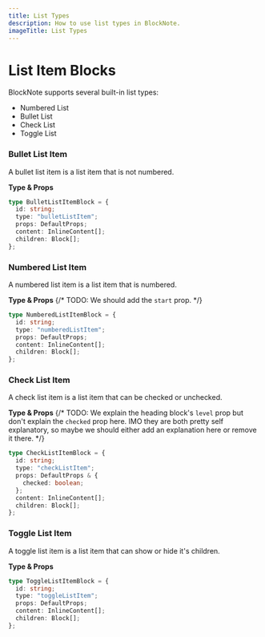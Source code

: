 ```yaml
---
title: List Types
description: How to use list types in BlockNote.
imageTitle: List Types
---
```


# List Item Blocks

BlockNote supports several built-in list types:

- Numbered List
- Bullet List
- Check List
- Toggle List

<Example name="basic/default-blocks" />

### Bullet List Item

A bullet list item is a list item that is not numbered.

**Type & Props**

```typescript
type BulletListItemBlock = {
  id: string;
  type: "bulletListItem";
  props: DefaultProps;
  content: InlineContent[];
  children: Block[];
};
```

### Numbered List Item

A numbered list item is a list item that is numbered.

**Type & Props**
{/* TODO: We should add the `start` prop. */}

```typescript
type NumberedListItemBlock = {
  id: string;
  type: "numberedListItem";
  props: DefaultProps;
  content: InlineContent[];
  children: Block[];
};
```

### Check List Item

A check list item is a list item that can be checked or unchecked.

**Type & Props**
{/* TODO: We explain the heading block's `level` prop but don't explain the `checked` prop here. IMO they are both pretty self explanatory, so maybe we should either add an explanation here or remove it there. */}

```typescript
type CheckListItemBlock = {
  id: string;
  type: "checkListItem";
  props: DefaultProps & {
    checked: boolean;
  };
  content: InlineContent[];
  children: Block[];
};
```

### Toggle List Item

A toggle list item is a list item that can show or hide it's children.

**Type & Props**

```typescript
type ToggleListItemBlock = {
  id: string;
  type: "toggleListItem";
  props: DefaultProps;
  content: InlineContent[];
  children: Block[];
};
```
